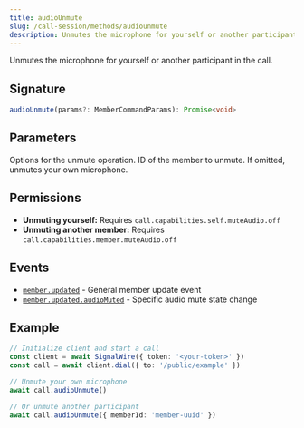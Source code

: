 ```yaml
---
title: audioUnmute
slug: /call-session/methods/audiounmute
description: Unmutes the microphone for yourself or another participant in the call.
---
```



[event-member-updated]: /sdks/signalwire-client-sdk/call-session/events#memberupdated
[event-member-updated-audiomuted]: /sdks/signalwire-client-sdk/call-session/events#memberupdatedaudiomuted

Unmutes the microphone for yourself or another participant in the call.

## Signature

```typescript
audioUnmute(params?: MemberCommandParams): Promise<void>
```

## Parameters

<APIField name="params" type="MemberCommandParams">
  Options for the unmute operation.
</APIField>

<APIField name="params.memberId" type="string" default="Your own member">
  ID of the member to unmute. If omitted, unmutes your own microphone.
</APIField>

## Permissions

- **Unmuting yourself:** Requires `call.capabilities.self.muteAudio.off`
- **Unmuting another member:** Requires `call.capabilities.member.muteAudio.off`

## Events

- [`member.updated`][event-member-updated] - General member update event
- [`member.updated.audioMuted`][event-member-updated-audiomuted] - Specific audio mute state change

## Example

```typescript
// Initialize client and start a call
const client = await SignalWire({ token: '<your-token>' })
const call = await client.dial({ to: '/public/example' })

// Unmute your own microphone
await call.audioUnmute()

// Or unmute another participant
await call.audioUnmute({ memberId: 'member-uuid' })
```
